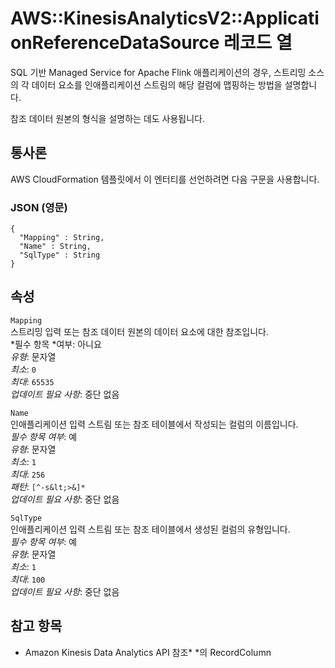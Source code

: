 # AWS::KinesisAnalyticsV2::ApplicationReferenceDataSource 레코드 열

SQL 기반 Managed Service for Apache Flink 애플리케이션의 경우, 스트리밍 소스의 각 데이터 요소를 인애플리케이션 스트림의 해당 컬럼에 맵핑하는 방법을 설명합니다.

참조 데이터 원본의 형식을 설명하는 데도 사용됩니다.

## 통사론

AWS CloudFormation 템플릿에서 이 엔터티를 선언하려면 다음 구문을 사용합니다.

### JSON (영문)

```
{
  "Mapping" : String,
  "Name" : String,
  "SqlType" : String
}
```

## 속성

`Mapping`  
스트리밍 입력 또는 참조 데이터 원본의 데이터 요소에 대한 참조입니다.  
*필수 항목 *여부: 아니요  
_유형_: 문자열  
_최소_: `0`  
_최대_: `65535`  
_업데이트 필요 사항_: 중단 없음

`Name`  
인애플리케이션 입력 스트림 또는 참조 테이블에서 작성되는 컬럼의 이름입니다.  
_필수 항목 여부_: 예  
_유형_: 문자열  
_최소_: `1`  
_최대_: `256`  
_패턴_: `[^-s&lt;>&]*`  
_업데이트 필요 사항_: 중단 없음

`SqlType`  
인애플리케이션 입력 스트림 또는 참조 테이블에서 생성된 컬럼의 유형입니다.  
_필수 항목 여부_: 예  
_유형_: 문자열  
_최소_: `1`  
_최대_: `100`  
_업데이트 필요 사항_: 중단 없음

## 참고 항목

- Amazon Kinesis Data Analytics API 참조\* \*의 RecordColumn
